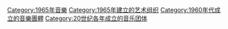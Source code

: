 {{Commons cat|Musical groups established in 1965}}
{{Cat topic in year|topic=成立的音樂團體|year=1965}}

[[Category:1965年音樂|Category:1965年音樂]]
[[Category:1965年建立的艺术组织|Category:1965年建立的艺术组织]]
[[Category:1960年代成立的音樂團體|Category:1960年代成立的音樂團體]]
[[Category:20世纪各年成立的音乐团体|Category:20世纪各年成立的音乐团体]]